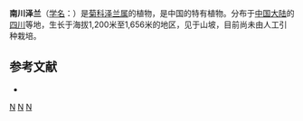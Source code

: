 {{Speciesbox 
| taxon = Eupatorium nanchuanense
| authority = Ling et Shih
}}

'''南川泽兰'''（[[学名|学名]]：{{lang|la|''Eupatorium nanchuanense''}}）是[[菊科|菊科]][[泽兰属|泽兰属]]的植物，是中国的特有植物。分布于[[中国大陆|中国大陆]]的[[四川|四川]]等地，生长于海拔1,200米至1,656米的地区，见于山坡，目前尚未由人工引种栽培。

== 参考文献 ==
<div class="references-small">
* {{cite web| url =http://www.bioinfo.cn/db05/KmzwSpecies.php?action=view&id=4859| title =南川泽兰| work =《中国高等植物数据库全库》| publisher =中国科学院微生物研究所| author =昆明植物研究所| accessdate =2009-02-25| deadurl =yes| archiveurl =https://web.archive.org/web/20160305103451/http://www.bioinfo.cn/db05/KmzwSpecies.php?action=view&id=4859| archivedate =2016-03-05}}
</div>
{{Taxonbar|from=Q10907707}}

[[Category:泽兰属|N]]
[[Category:中國特有植物|N]]
[[Category:四川植物|N]]
